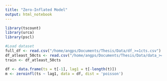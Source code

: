 ```yaml
---
title: "Zero-Inflated Model"
output: html_notebook
---
```


```r
library(tscount)
library(urca)
library(pscl)
```

```r
#Load dataset
full_df <- read.csv("/home/angps/Documents/Thesis/Data/df_>=1cts.csv")
df_atleast_50cts <- read.csv("/home/angps/Documents/Thesis/Data/data_>=50cts.csv")
train <- df_atleast_50cts
```

```r
df <- data.frame(ts = t[-1], lag1 = t[-length(t)])
m <- zeroinfl(ts ~ lag1, data = df, dist = 'poisson')
```